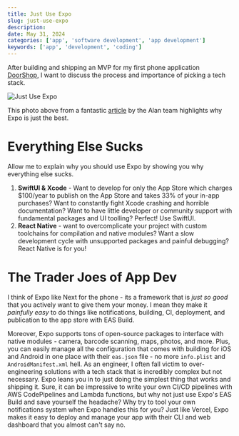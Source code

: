 ```yaml
---
title: Just Use Expo
slug: just-use-expo
description: 
date: May 31, 2024
categories: ['app', 'software development', 'app development']
keywords: ['app', 'development', 'coding']
---
```


After building and shipping an MVP for my first phone application [DoorShop](https://apps.apple.com/us/app/doorshop/id6496682406), I want to discuss the process and importance of picking a tech stack. 

![Just Use Expo](https://miro.medium.com/v2/resize:fit:1400/format:webp/1*ZGnT6ZkxnJBkWbUYqRdzeA.jpeg)

This photo above from a fantastic [article](https://medium.com/alan/our-journey-from-react-native-to-expo-for-mobile-app-development-at-alan-%EF%B8%8F-3b1569e8ab7c) by the Alan team highlights why Expo is just the best.

# Everything Else Sucks

Allow me to explain why you should use Expo by showing you why everything else sucks.
1. **SwiftUI & Xcode** - Want to develop for only the App Store which charges $100/year to publish on the App Store and takes 33% of your in-app purchases? Want to constantly
fight Xcode crashing and horrible documentation? Want to have little developer or community support with fundamental packages and UI toolling? Perfect! Use SwiftUI.
1. **React Native** - want to overcomplicate your project with custom toolchains for compilation and native modules? Want a slow development cycle with unsupported 
packages and painful debugging? React Native is for you!

# The Trader Joes of App Dev

I think of Expo like Next for the phone - its a framework that is _just so good_ that you actively want to give them your money. I mean they make it _painfully easy_
to do things like notifications, building, CI, deployment, and publication to the app store with EAS Build. 

Moreover, Expo supports tons of open-source packages to interface with native modules - camera, barcode scanning, maps, photos, and more. Plus, you can easily manage
all the configuration that comes with building for iOS and Android in one place with their `eas.json` file - no more `info.plist` and `AndroidManifest.xml` hell. 
As an engineer, I often fall victim to over-engineering solutions with a tech stack that is incredibly complex but not necessary. Expo leans you in to 
just doing the simplest thing that works and shipping it. Sure, it can be impressive to write your own CI/CD pipelines with AWS CodePipelines and Lambda functions, but 
why not just use Expo's EAS Build and save yourself the headache? Why try to tool your own notifications system when Expo handles this for you? Just like Vercel, 
Expo makes it easy to deploy and manage your app with their CLI and web dashboard that you almost can't say no.
